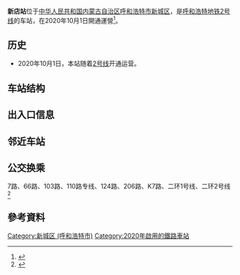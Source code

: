 {{Missing information|1=車站結構、出入口信息、鄰近車站|time=2020-11-27T11:45:20+00:00}}
{{Pathnav|呼和浩特地铁|呼和浩特地铁2号线|frame=1}}
{{noteTA
|G1=Transport
|G2=Railway}}
{{Infobox station
| name = 新店站
| mlanguage = {{MongolUnicode|ᠰᠢᠨ ᠳ᠋ᠢᠶᠠᠨ|style=text-align:left; height:60px|child=yes}}
| eng_name = Xindian
| former = 
| symbol_location = 
| symbol = 
| type = 
| image = Xindian Station Hohhot.jpg
| alt = 
| caption = 
| address = [[中华人民共和国|中华人民共和国]][[内蒙古自治区|内蒙古自治区]][[呼和浩特市|呼和浩特市]][[新城区_(呼和浩特市)|新城区]]
| coordinates = 
| owned = 
| operator = 
| line = 
| distance = 
| platform = 
| PlatformType = 地下
| tracks = 
| train_operators = 
| connections = 
| structure = 
| Interchange = 
| disabled = 
| exits = 
| code = 
| zone = 
| website = 
| opened = {{Start date|2020|10|01|df=y}}
| closed = <!-- {{End date|YYYY|MM|DD|df=y}} -->
| passengers = 
| pass_year = 
| pass_rank = 
| services = 
| other_services = 
| first = '''呼和浩特地铁2号线'''<br />往[[阿尔山路站|阿尔山路站]]方向：06:01<br />往[[塔利东路站|塔利东路站]]方向：06:47|
| last = '''呼和浩特地铁2号线'''<br />往[[阿尔山路站|阿尔山路站]]方向：22:05<br />往[[塔利东路站|塔利东路站]]方向：22:55|
| Linename1 = [[呼和浩特地铁2号线|呼和浩特地铁2号线]]
| start1 = [[塔利东路站|塔利东路]]
| pre1 = [[塔利东路站|塔利东路站]]
| next1 = [[百合路站|百合路站]]
| end1 = [[阿尔山路站|阿尔山路]]
}}

'''新店站'''位于[[中华人民共和国|中华人民共和国]][[内蒙古自治区|内蒙古自治区]][[呼和浩特市|呼和浩特市]][[新城区_(呼和浩特市)|新城区]]，是[[呼和浩特地铁|呼和浩特地铁]][[呼和浩特地铁2号线|2号线]]的车站，在2020年10月1日開通運營<ref>{{Cite web|title=呼和浩特地铁2号线开通运营  首府城市轨道交通走进换乘时代_正北方网|url=http://www.northnews.cn/2020/1009/1913680.html|accessdate=2020-11-22|work=www.northnews.cn|archive-date=2020-11-29|archive-url=https://web.archive.org/web/20201129145355/http://www.northnews.cn/2020/1009/1913680.html|dead-url=no}}</ref>。

==历史==
* 2020年10月1日，本站随着[[呼和浩特地铁2号线|2号线]]开通运营。

==车站结构==

==出入口信息==

==邻近车站==

==公交换乘==
7路、66路、103路、110路专线、124路、206路、K7路、二环1号线、二环2号线<ref>{{Cite web|title=呼和浩特地铁|url=http://www.hhhtmetro.com/site/bus_route|accessdate=2020-11-23|work=www.hhhtmetro.com|archive-date=2020-11-30|archive-url=https://web.archive.org/web/20201130072623/http://www.hhhtmetro.com/site/bus_route|dead-url=no}}</ref>

==參考資料==
{{reflist}}

{{呼和浩特地铁2号线}}
{{呼和浩特地铁}}

[[Category:新城区_(呼和浩特市)|Category:新城区 (呼和浩特市)]]
[[Category:2020年啟用的鐵路車站|Category:2020年啟用的鐵路車站]]